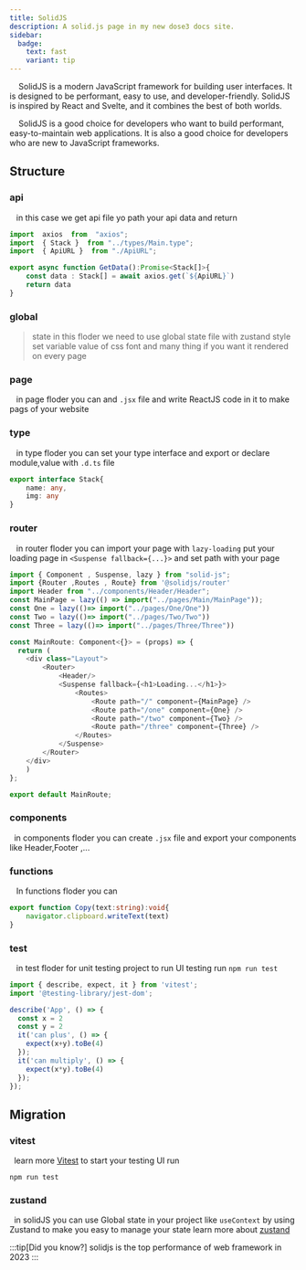 ```yaml
---
title: SolidJS
description: A solid.js page in my new dose3 docs site.
sidebar:
  badge:
    text: fast
    variant: tip
---
```


&nbsp;&nbsp;&nbsp; SolidJS is a modern JavaScript framework for building user interfaces. It is designed to be performant, easy to use, and developer-friendly. SolidJS is inspired by React and Svelte, and it combines the best of both worlds.

&nbsp;&nbsp;&nbsp; SolidJS is a good choice for developers who want to build performant, easy-to-maintain web applications. It is also a good choice for developers who are new to JavaScript frameworks.

## Structure

### api
&nbsp;&nbsp; in this case we get api file yo path your api data and return
```ts
import  axios  from  "axios";
import  { Stack }  from "../types/Main.type";
import  { ApiURL }  from "./ApiURL";

export async function GetData():Promise<Stack[]>{
    const data : Stack[] = await axios.get(`${ApiURL}`)
    return data
}
```
### global
> state
>    in this floder we need to use global state file with zustand
> style
>   set variable value of css font and many thing if you want it rendered on every page
### page
&nbsp;&nbsp; in page floder you can  and `.jsx` file and write ReactJS code in it to make pags of your website

### type
&nbsp;&nbsp; in type floder you can set your type interface and export or declare module,value with `.d.ts` file
```ts
export interface Stack{ 
    name: any, 
    img: any 
}
```
### router
&nbsp;&nbsp; in router floder you can import your page with `lazy-loading` put your loading page in `<Suspense fallback={...}>` and set path with your page
```ts
import { Component , Suspense, lazy } from "solid-js";
import {Router ,Routes , Route} from '@solidjs/router'
import Header from "../components/Header/Header";
const MainPage = lazy(() => import("../pages/Main/MainPage"));
const One = lazy(()=> import("../pages/One/One"))
const Two = lazy(()=> import("../pages/Two/Two"))
const Three = lazy(()=> import("../pages/Three/Three"))

const MainRoute: Component<{}> = (props) => {
  return (
    <div class="Layout">
        <Router>
            <Header/>
            <Suspense fallback={<h1>Loading...</h1>}>
                <Routes>
                    <Route path="/" component={MainPage} />
                    <Route path="/one" component={One} />
                    <Route path="/two" component={Two} />
                    <Route path="/three" component={Three} />
                </Routes>
            </Suspense>
        </Router>
    </div>
    )
};

export default MainRoute;
```

### components
&nbsp;&nbsp;in components floder you can create `.jsx` file and export your components like Header,Footer ,...

### functions
&nbsp;&nbsp; In functions floder you can
```ts
export function Copy(text:string):void{
    navigator.clipboard.writeText(text)
}
```
### test
&nbsp;&nbsp; in test floder for unit testing project to run UI testing run `npm run test`
```ts
import { describe, expect, it } from 'vitest';
import '@testing-library/jest-dom';

describe('App', () => {
  const x = 2
  const y = 2
  it('can plus', () => {
    expect(x+y).toBe(4)
  });
  it('can multiply', () => {
    expect(x*y).toBe(4)
  });
});
```
## Migration
### vitest
&nbsp;&nbsp;learn more <a href="https://vitest.dev/">Vitest</a> to start your testing UI run

```shell title="run unit test"
npm run test
```
### zustand
&nbsp;&nbsp;in solidJS you can use Global state in your project like `useContext` by using Zustand to make you easy to manage your state learn more about <a href="https://docs.pmnd.rs/zustand/getting-started/introduction">zustand</a>

:::tip[Did you know?]
solidjs is the top performance of web framework in 2023
:::